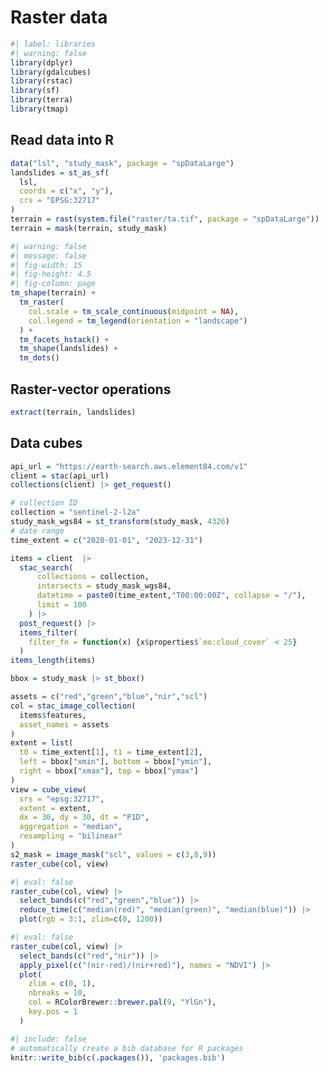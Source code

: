 # Raster data

```r
#| label: libraries
#| warning: false
library(dplyr)
library(gdalcubes)
library(rstac)
library(sf)
library(terra)
library(tmap)
```

## Read data into R

```r
data("lsl", "study_mask", package = "spDataLarge")
landslides = st_as_sf(
  lsl,
  coords = c("x", "y"), 
  crs = "EPSG:32717"
)
terrain = rast(system.file("raster/ta.tif", package = "spDataLarge"))
terrain = mask(terrain, study_mask)
```

```r
#| warning: false
#| message: false
#| fig-width: 15
#| fig-height: 4.5
#| fig-column: page
tm_shape(terrain) +
  tm_raster(
    col.scale = tm_scale_continuous(midpoint = NA),
    col.legend = tm_legend(orientation = "landscape")
  ) +
  tm_facets_hstack() +
  tm_shape(landslides) +
  tm_dots() 
```

## Raster-vector operations

```r
extract(terrain, landslides)
```

## Data cubes

```r
api_url = "https://earth-search.aws.element84.com/v1"
client = stac(api_url)
collections(client) |> get_request()
```

```r
# collection ID
collection = "sentinel-2-l2a"
study_mask_wgs84 = st_transform(study_mask, 4326)
# date range
time_extent = c("2020-01-01", "2023-12-31")
```

```r
items = client  |> 
  stac_search(
      collections = collection,
      intersects = study_mask_wgs84, 
      datetime = paste0(time_extent,"T00:00:00Z", collapse = "/"),
      limit = 100
    ) |> 
  post_request() |> 
  items_filter(
    filter_fn = function(x) {x$properties$`eo:cloud_cover` < 25}
  )
items_length(items)
```

```r
bbox = study_mask |> st_bbox()
```

```r
assets = c("red","green","blue","nir","scl")
col = stac_image_collection(
  items$features,
  asset_names = assets
)
extent = list(
  t0 = time_extent[1], t1 = time_extent[2],
  left = bbox["xmin"], bottom = bbox["ymin"], 
  right = bbox["xmax"], top = bbox["ymax"]
)
view = cube_view(
  srs = "epsg:32717",  
  extent = extent,
  dx = 30, dy = 30, dt = "P1D",
  aggregation = "median",
  resampling = "bilinear"
)
s2_mask = image_mask("scl", values = c(3,8,9))
raster_cube(col, view)
```

```r
#| eval: false
raster_cube(col, view) |> 
  select_bands(c("red","green","blue")) |> 
  reduce_time(c("median(red)", "median(green)", "median(blue)")) |>
  plot(rgb = 3:1, zlim=c(0, 1200)) 
```

```r
#| eval: false
raster_cube(col, view) |> 
  select_bands(c("red","nir")) |>
  apply_pixel(c("(nir-red)/(nir+red)"), names = "NDVI") |>
  plot(
    zlim = c(0, 1),
    nbreaks = 10,
    col = RColorBrewer::brewer.pal(9, "YlGn"),
    key.pos = 1
  )
```

```r
#| include: false
# automatically create a bib database for R packages
knitr::write_bib(c(.packages()), 'packages.bib')
```

